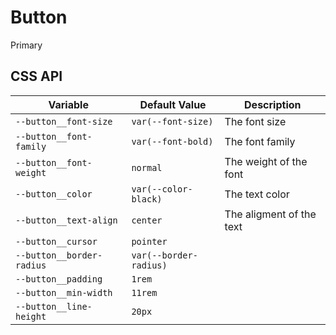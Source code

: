 <!--- Checkbox.stories.mdx -->



<Meta title="01_Components/Button/Docs" component={null} />

# Button


<Preview>
<dpdhl-theme-desktop>
    <dpdhl-button type="primary">Primary</dpdhl-button>
</dpdhl-theme-desktop>
</Preview>

## CSS API

| Variable                  | Default Value          | Description              |
|---------------------------|------------------------|--------------------------|
| `--button__font-size`     | `var(--font-size)`     | The font size            |
| `--button__font-family`   | `var(--font-bold)`     | The font family          |
| `--button__font-weight`   | `normal`               | The weight of the font   |
| `--button__color`         | `var(--color-black)`   | The text color           |
| `--button__text-align`    | `center`               | The aligment of the text |
| `--button__cursor`        | `pointer`              |                          |
| `--button__border-radius` | `var(--border-radius)` |                          |
| `--button__padding`       | `1rem`                 |                          |
| `--button__min-width`     | `11rem`                |                          |
| `--button__line-height`   | `20px`                 |                          |
